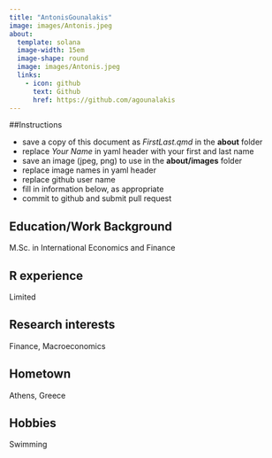 ```yaml
---
title: "AntonisGounalakis"
image: images/Antonis.jpeg
about:  
  template: solana
  image-width: 15em
  image-shape: round
  image: images/Antonis.jpeg
  links:
    - icon: github
      text: Github
      href: https://github.com/agounalakis
---
```


##Instructions

  - save a copy of this document as *FirstLast.qmd* in the **about** folder
  - replace *Your Name* in yaml header with your first and last name
  - save an image (jpeg, png) to use in the **about/images** folder
  - replace image names in yaml header
  - replace github user name
  - fill in information below, as appropriate
  - commit to github and submit pull request

## Education/Work Background
M.Sc. in International Economics and Finance

## R experience
Limited

## Research interests
Finance, Macroeconomics

## Hometown
Athens, Greece

## Hobbies
Swimming
